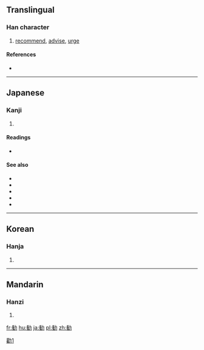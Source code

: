 {{also|勸}}
==Translingual==

===Han character===
{{Han char|rn=19|rad=力|as=11|sn=13|four=|canj=人土大尸 (OGKS)|ids=⿰⿻⿱[[𠂉]][[一]][[隹]][[力]]}}

# [[recommend]], [[advise]], [[urge]]

====References====
* {{Han ref|kx=0149.111|dkj=02433|dj=0337.050|hdz=10379.040|uh=52E7|ud=21223}}

----

==Japanese==

===Kanji===
{{ja-kanji|grade=c|rs=力11|style=s|kyu=勸}}

# {{defn|lang=ja|sort=力11}}

====Readings====
* {{ja-readings|goon=[[こん]] (kon)|kanon=[[けん]] (ken)|kanyoon=[[かん]] (kan)|kun=[[すすめる]] (susumeru)}}

====See also====
*{{ja-r|勧誘|かんゆう| invitation, solicitation, canvassing}}
*{{ja-r|勧奨|かんしょう| encouragement, stimulation}}
*{{ja-r|勧進|かんじん| temple solicitation}}
*{{ja-r|勧告|かんこく| advice, counsel, recommendation}}
*{{ja-r|勧業|かんぎょう|gloss=(encouragement of) industry}}

----

==Korean==

===Hanja===
{{ko-hanja|hangeul=권|rv=gwon|mr=kwŏn}}

# {{defn|lang=ko|sort=力11}}

----

==Mandarin==

===Hanzi===
{{cmn-hanzi|pin=[[quàn]] ([[quan4]]), [[xiāng]] ([[xiang1]])|wg=ch'üan<sup>4</sup>, hsiang<sup>1</sup>}}

# {{defn|lang=cmn|sort=力11}}

[[Category:CJKV characters simplified differently in Japan and China|勸1]]

[[fr:勧]]
[[hu:勧]]
[[ja:勧]]
[[pl:勧]]
[[zh:勧]]